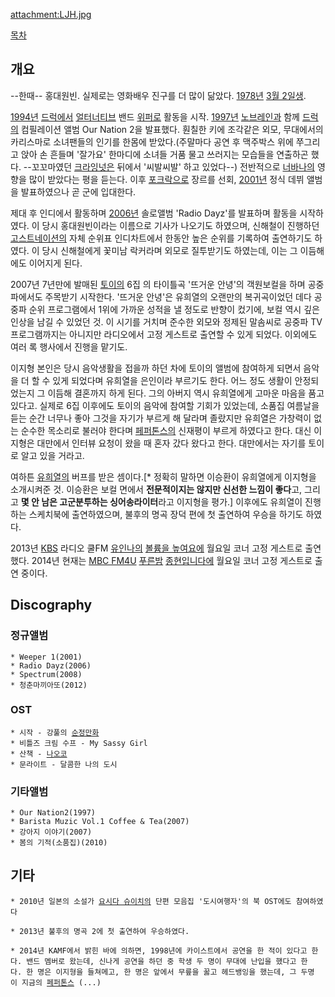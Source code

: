 
attachment:LJH.jpg

[[목차]]
== 개요 ==
--한때-- 홍대원빈. 실제로는 영화배우 진구를 더 많이 닮았다. [[1978년]] [[3월 2일]]생.

[[1994년]] [[드럭]]에서 [[얼터너티브]] 밴드 [[위퍼]]로 활동을 시작. [[1997년]] [[노브레인]]과 함께 [[드럭]]의 컴필레이션 앨범 Our Nation 2을 발표했다. 훤칠한 키에 조각같은 외모, 무대에서의 카리스마로 소녀팬들의 인기를 한몸에 받았다.(주말마다 공연 후 맥주박스 위에 쭈그리고 앉아 손 흔들며 '잘가요' 한마디에 소녀들 거품 물고 쓰러지는 모습들을 연출하곤 했다. --꼬꼬마였던 [[크라잉넛]]은 뒤에서 '씨발씨발' 하고 있었다--) 전반적으로 [[너바나]]의 영향을 많이 받았다는 평을 듣는다.
이후 [[포크락]]으로 장르를 선회, [[2001년]] 정식 데뷔 앨범을 발표하였으나 곧 군에 입대한다. 

제대 후 인디에서 활동하며 [[2006년]] 솔로앨범 'Radio Dayz'를 발표하며 활동을 시작하였다. 이 당시 홍대원빈이라는 이름으로 기사가 나오기도 하였으며, 신해철이 진행하던 [[고스트네이션]]의 자체 순위표 인디차트에서 한동안 높은 순위를 기록하여 출연하기도 하였다. 이 당시 신해철에게 꽃미남 락커라며 외모로 질투받기도 하였는데, 이는 그 이듬해에도 이어지게 된다.

2007년 7년만에 발매된 [[토이]]의 6집 <Thank You>의 타이틀곡 '뜨거운 안녕'의 객원보컬을 하며 공중파에서도 주목받기 시작한다. '뜨거운 안녕'은 유희열의 오랜만의 복귀곡이었던 데다 공중파 순위 프로그램에서 1위에 가까운 성적을 낼 정도로 반향이 컸기에, 보컬 역시 깊은 인상을 남길 수 있었던 것. 이 시기를 거치며 준수한 외모와 정제된 말솜씨로 공중파 TV프로그램까지는 아니지만 라디오에서 고정 게스트로 출연할 수 있게 되었다. 이외에도 여러 록 행사에서 진행을 맡기도.

이지형 본인은 당시 음악생활을 접을까 하던 차에 토이의 앨범에 참여하게 되면서 음악을 더 할 수 있게 되었다며 유희열을 은인이라 부르기도 한다. 어느 정도 생활이 안정되었는지 그 이듬해 결혼까지 하게 된다. 그의 아버지 역시 유희열에게 고마운 마음을 품고 있다고. 실제로 6집 이후에도 토이의 음악에 참여할 기회가 있었는데, 소품집 여름날을 듣는 순간 너무나 좋아 그것을 자기가 부르게 해 달라며 졸랐지만 유희열은 가창력이 없는 순수한 목소리로 불러야 한다며 [[페퍼톤스]]의 신재평이 부르게 하였다고 한다. 대신 이지형은 대만에서 인터뷰 요청이 왔을 때 혼자 갔다 왔다고 한다. 대만에서는 자기를 토이로 알고 있을 거라고.

여하튼 [[유희열]]의 버프를 받은 셈이다.[* 정확히 말하면 이승환이 유희열에게 이지형을 소개시켜준 것. 이승환은 보컬 면에서 '''전문적이지는 않지만 신선한 느낌이 좋다'''고, 그리고 '''몇 안 남은 고군분투하는 싱어송라이터'''라고 이지형을 평가.] 이후에도 유희열이 진행하는 스케치북에 출연하였으며, 불후의 명곡 장덕 편에 첫 출연하여 우승을 하기도 하였다.

2013년 [[KBS]] 라디오 쿨FM [[유인나]]의 [[볼륨을 높여요]]에 월요일 코너 고정 게스트로 출연했다.
2014년 현재는 [[MBC FM4U]] [[푸른밤]] [[종현]]입니다에 월요일 코너 고정 게스트로 출연 중이다.
== Discography ==
=== 정규앨범 ===
 * Weeper 1(2001)
 * Radio Dayz(2006)
 * Spectrum(2008)
 * 청춘마끼아또(2012)

=== OST ===
 * 시작 - 강풀의 [[순정만화]]
 * 비틀즈 크림 수프 - My Sassy Girl
 * 산책 - [[나오코]]
 * 문라이트 - 달콤한 나의 도시

=== 기타앨범 ===
 * Our Nation2(1997)
 * Barista Muzic Vol.1 Coffee & Tea(2007)
 * 강아지 이야기(2007)
 * 봄의 기적(소품집)(2010)
 
== 기타 == 
 * 2010년 일본의 소설가 [[요시다 슈이치]]의 단편 모음집 '도시여행자'의 북 OST에도 참여하였다

 * 2013년 불후의 명곡 2에 첫 출연하여 우승하였다.

 * 2014년 KAMF에서 밝힌 바에 의하면, 1998년에 카이스트에서 공연을 한 적이 있다고 한다. 밴드 멤버로 왔는데, 신나게 공연을 하던 중 학생 두 명이 무대에 난입을 했다고 한다. 한 명은 이지형을 들쳐메고, 한 명은 앞에서 무릎을 꿇고 헤드뱅잉을 했는데, 그 두명이 지금의 [[페퍼톤스]] (...)
